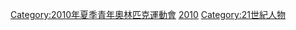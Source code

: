 {{Commonscat|2010 Summer Youth Olympics sportspeople}}
[[Category:2010年夏季青年奧林匹克運動會|Category:2010年夏季青年奧林匹克運動會]]
[[Category:青年奧林匹克運動會運動員|2010]]
[[Category:21世紀人物|Category:21世紀人物]]